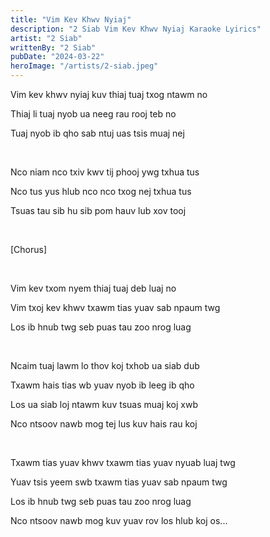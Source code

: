 ```yaml
---
title: "Vim Kev Khwv Nyiaj"
description: "2 Siab Vim Kev Khwv Nyiaj Karaoke Lyirics"
artist: "2 Siab"
writtenBy: "2 Siab"
pubDate: "2024-03-22"
heroImage: "/artists/2-siab.jpeg"
---
```


Vim kev khwv nyiaj kuv thiaj tuaj txog ntawm no

Thiaj li tuaj nyob ua neeg rau rooj teb no

Tuaj nyob ib qho sab ntuj uas tsis muaj nej

<br />

Nco niam nco txiv kwv tij phooj ywg txhua tus

Nco tus yus hlub nco nco txog nej txhua tus

Tsuas tau sib hu sib pom hauv lub xov tooj

<br />

[Chorus]

<br />

Vim kev txom nyem thiaj tuaj deb luaj no

Vim txoj kev khwv txawm tias yuav sab npaum twg

Los ib hnub twg seb puas tau zoo nrog luag

<br />

Ncaim tuaj lawm lo thov koj txhob ua siab dub

Txawm hais tias wb yuav nyob ib leeg ib qho

Los ua siab loj ntawm kuv tsuas muaj koj xwb

Nco ntsoov nawb mog tej lus kuv hais rau koj

<br />

Txawm tias yuav khwv txawm tias yuav nyuab luaj twg

Yuav tsis yeem swb txawm tias yuav sab npaum twg

Los ib hnub twg seb puas tau zoo nrog luag

Nco ntsoov nawb mog kuv yuav rov los hlub koj os...
